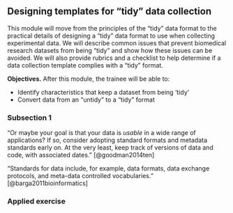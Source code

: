 ## Designing templates for "tidy" data collection

This module will move from the principles of the "tidy" data format to the
practical details of designing a "tidy" data format to use when collecting
experimental data. We will describe common issues that prevent biomedical
research datasets from being "tidy" and show how these issues can be avoided. We
will also provide rubrics and a checklist to help determine if a data collection
template complies with a "tidy" format.

**Objectives.** After this module, the trainee will be able to:

- Identify characteristics that keep a dataset from being 'tidy'
- Convert data from an "untidy" to a "tidy" format 

### Subsection 1

"Or maybe your goal is that your data is *usable* in a wide range of
applications? If so, consider adopting standard formats and metadata 
standards early on. At the very least, keep track of versions of data
and code, with associated dates." [@goodman2014ten]

"Standards for data include, for example, data formats, data exchange
protocols, and meta-data controlled vocabularies." [@barga2011bioinformatics]

### Applied exercise



